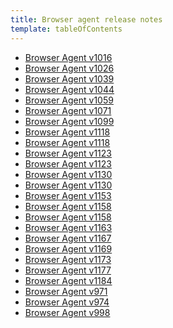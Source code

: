 ```yaml
---
title: Browser agent release notes
template: tableOfContents
---
```


* [Browser Agent v1016](/docs/release-notes/new-relic-browser-release-notes/browser-agent-release-notes/browser-agent-v1016)
* [Browser Agent v1026](/docs/release-notes/new-relic-browser-release-notes/browser-agent-release-notes/browser-agent-v1026)
* [Browser Agent v1039](/docs/release-notes/new-relic-browser-release-notes/browser-agent-release-notes/browser-agent-v1039)
* [Browser Agent v1044](/docs/release-notes/new-relic-browser-release-notes/browser-agent-release-notes/browser-agent-v1044)
* [Browser Agent v1059](/docs/release-notes/new-relic-browser-release-notes/browser-agent-release-notes/browser-agent-v1059)
* [Browser Agent v1071](/docs/release-notes/new-relic-browser-release-notes/browser-agent-release-notes/browser-agent-v1071)
* [Browser Agent v1099](/docs/release-notes/new-relic-browser-release-notes/browser-agent-release-notes/browser-agent-v1099)
* [Browser Agent v1118](/docs/release-notes/new-relic-browser-release-notes/browser-agent-release-notes/browser-agent-v1118)
* [Browser Agent v1118](/docs/release-notes/new-relic-browser-release-notes/browser-agent-release-notes/browser-agent-v1118)
* [Browser Agent v1123](/docs/release-notes/new-relic-browser-release-notes/browser-agent-release-notes/browser-agent-v1123)
* [Browser Agent v1123](/docs/release-notes/new-relic-browser-release-notes/browser-agent-release-notes/browser-agent-v1123)
* [Browser Agent v1130](/docs/release-notes/new-relic-browser-release-notes/browser-agent-release-notes/browser-agent-v1130)
* [Browser Agent v1130](/docs/release-notes/new-relic-browser-release-notes/browser-agent-release-notes/browser-agent-v1130)
* [Browser Agent v1153](/docs/release-notes/new-relic-browser-release-notes/browser-agent-release-notes/browser-agent-v1153)
* [Browser Agent v1158](/docs/release-notes/new-relic-browser-release-notes/browser-agent-release-notes/browser-agent-v1158)
* [Browser Agent v1158](/docs/release-notes/new-relic-browser-release-notes/browser-agent-release-notes/browser-agent-v1158)
* [Browser Agent v1163](/docs/release-notes/new-relic-browser-release-notes/browser-agent-release-notes/browser-agent-v1163)
* [Browser Agent v1167](/docs/release-notes/new-relic-browser-release-notes/browser-agent-release-notes/browser-agent-v1167)
* [Browser Agent v1169](/docs/release-notes/new-relic-browser-release-notes/browser-agent-release-notes/browser-agent-v1169)
* [Browser Agent v1173](/docs/release-notes/new-relic-browser-release-notes/browser-agent-release-notes/browser-agent-v1173)
* [Browser Agent v1177](/docs/release-notes/new-relic-browser-release-notes/browser-agent-release-notes/browser-agent-v1177)
* [Browser Agent v1184](/docs/release-notes/new-relic-browser-release-notes/browser-agent-release-notes/browser-agent-v1184)
* [Browser Agent v971](/docs/release-notes/new-relic-browser-release-notes/browser-agent-release-notes/browser-agent-v971)
* [Browser Agent v974](/docs/release-notes/new-relic-browser-release-notes/browser-agent-release-notes/browser-agent-v974)
* [Browser Agent v998](/docs/release-notes/new-relic-browser-release-notes/browser-agent-release-notes/browser-agent-v998)
